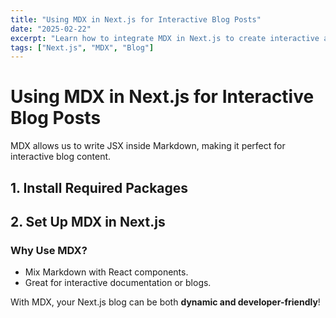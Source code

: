 ```yaml
---
title: "Using MDX in Next.js for Interactive Blog Posts"
date: "2025-02-22"
excerpt: "Learn how to integrate MDX in Next.js to create interactive and dynamic blog content with React components."
tags: ["Next.js", "MDX", "Blog"]
---
```


# Using MDX in Next.js for Interactive Blog Posts

MDX allows us to write JSX inside Markdown, making it perfect for interactive blog content.

## 1. **Install Required Packages**


## 2. **Set Up MDX in Next.js**



### **Why Use MDX?**
- Mix Markdown with React components.
- Great for interactive documentation or blogs.

With MDX, your Next.js blog can be both **dynamic and developer-friendly**!
